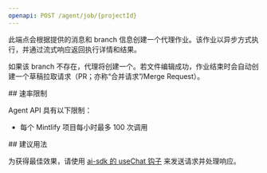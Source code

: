 ```yaml
---
openapi: POST /agent/job/{projectId}
---
```


此端点会根据提供的消息和 branch 信息创建一个代理作业。该作业以异步方式执行，并通过流式响应返回执行详情和结果。

如果该 branch 不存在，代理将创建一个。若文件编辑成功，作业结束时会自动创建一个草稿拉取请求（PR；亦称“合并请求”/Merge Request）。

<div id="rate-limits">
  ## 速率限制
</div>

Agent API 具有以下限制：

- 每个 Mintlify 项目每小时最多 100 次调用

<div id="suggested-usage">
  ## 建议用法
</div>

为获得最佳效果，请使用 [ai-sdk 的 useChat 钩子](https://ai-sdk.dev/docs/reference/ai-sdk-ui/use-chat#usechat) 来发送请求并处理响应。